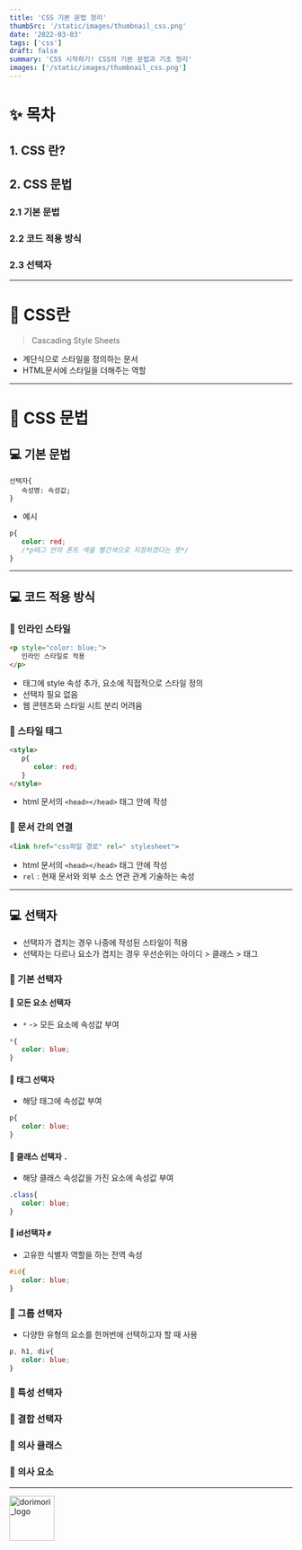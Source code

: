 ```yaml
---
title: 'CSS 기본 문법 정리'
thumbSrc: '/static/images/thumbnail_css.png'
date: '2022-03-03'
tags: ['css']
draft: false
summary: 'CSS 시작하기! CSS의 기본 문법과 기초 정리'
images: ['/static/images/thumbnail_css.png']
---
```

# ✨ 목차
## 1. CSS 란?
## 2. CSS 문법   
### 2.1 기본 문법
### 2.2 코드 적용 방식
### 2.3 선택자
---   
# 🎈 CSS란
> Cascading Style Sheets 
- 계단식으로 스타일을 정의하는 문서
- HTML문서에 스타일을 더해주는 역할 
---   
# 🎈 CSS 문법
## 💻 기본 문법
```
선택자{
   속성명: 속성값;
}
```
- 예시
```css
p{
   color: red;
   /*p태그 안의 폰트 색을 빨간색으로 지정하겠다는 뜻*/
}
```
---   
## 💻 코드 적용 방식
### 📎 인라인 스타일
```html
<p style="color: blue;">
   인라인 스타일로 적용
</p>
```
- 태그에 style 속성 추가, 요소에 직접적으로 스타일 정의
- 선택자 필요 없음
- 웹 콘텐츠와 스타일 시트 분리 어려움

### 📎 스타일 태그
```html
<style>
   p{
      color: red;
   }
</style>
```
- html 문서의 `<head></head>` 태그 안에 작성

### 📎 문서 간의 연결
```html
<link href="css파일 경로" rel=" stylesheet">
```
- html 문서의 `<head></head>` 태그 안에 작성
- `rel` : 현재 문서와 외부 소스 연관 관계 기술하는 속성

---   
## 💻 선택자
- 선택자가 겹치는 경우 나중에 작성된 스타일이 적용
- 선택자는 다르나 요소가 겹치는 경우 우선순위는 아이디 > 클래스 > 태그

### 📎 기본 선택자
#### 📼 모든 요소 선택자
- `*` -> 모든 요소에 속성값 부여
```css
*{
   color: blue;
}
```
   
#### 📼 태그 선택자 
- 해당 태그에 속성값 부여
```css
p{
   color: blue;
}
```   

#### 📼 클래스 선택자 `.`
- 해당 클래스 속성값을 가진 요소에 속성값 부여
```css
.class{
   color: blue;
}
```

#### 📼 id선택자 `#`
- 고유한 식별자 역할을 하는 전역 속성
```css
#id{
   color: blue;
}
```   

### 📎 그룹 선택자
- 다양한 유형의 요소를 한꺼번에 선택하고자 할 때 사용
```css
p, h1, div{
   color: blue;
}
```   

### 📎 특성 선택자


### 📎 결합 선택자


### 📎 의사 클래스


### 📎 의사 요소


---

<img src="/static/images/dorimori_logo_long.jpg" height="80px" title="logo" alt="dorimori_logo"></img>